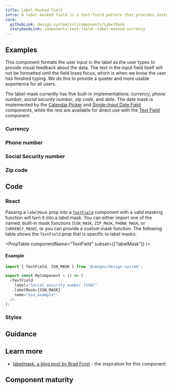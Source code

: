 ```yaml
---
title: Label-Masked Field
intro: A label-masked field is a text-field pattern that provides instant, visual feedback about how inputed data is being interpreted without creating a noisy aural experience.
core:
  githubLink: design-system/src/components/LabelMask
  storybookLink: components-text-field--label-masked-currency
---
```


## Examples

This component formats the user input in the label as the user types to provide visual feedback about the data. The text in the input field itself will not be formatted until the field loses focus, which is when we know the user has finished typing. We do this to provide a quieter and more usable experience for all users.

The label-mask currently has five built-in implementations: _currency_, _phone number_, _social security number_, _zip code_, and _date_. The date mask is implemented by the [Calendar Picker](/components/date-field/date-picker/) and [Single-Input Date Field](/components/date-field/single-input-date-field/) components, while the rest are available for direct use with the [Text Field](/components/text-field/) component.

### Currency

<StorybookExample
  componentName="currency"
  storyId="components-text-field--label-masked-currency"
/>

### Phone number

<StorybookExample
  componentName="phone"
  storyId="components-text-field--label-masked-phone"
/>

### Social Security number

<StorybookExample
  componentName="ssn"
  storyId="components-text-field--label-masked-ssn"
/>

### Zip code

<StorybookExample
  componentName="zip"
  storyId="components-text-field--label-masked-postal-code"
/>

## Code 

### React

Passing a `labelMask` prop into a [`TextField`](/components/text-field/) component with a valid masking function will turn it into a label mask. You can either import one of the named, built-in mask functions (`SSN_MASK`, `ZIP_MASK`, `PHONE_MASK`, or `CURRENCY_MASK`), or you can provide a custom mask function. The following table shows the `TextField` prop that is specific to label masks:

<PropTable componentName="TextField" subset={["labelMask"]} />

#### Example

```js
import { TextField, SSN_MASK } from '@cmsgov/design-system';

export const MyComponent = () => (
  <TextField
    label="Social security number (SSN)"
    labelMask={SSN_MASK}
    name="ssn_example"
  />
);
```

### Styles

## Guidance

## Learn more

- [labelmask, a blog post by Brad Frost](https://bradfrost.com/blog/post/labelmask/) - the inspiration for this component

## Component maturity

<MaturityChecklist
  a11yStandards={true}
  color={true}
  forcedColors={true}
  screenReaders={true}
  keyboardNavigable={true}
  storybook={true}
  responsive={true}
  spanish={null}
  completeUiKit={false}
  responsiveUiKit={false}
  tokensInCode={true}
  tokensInSketch={true}
/>
